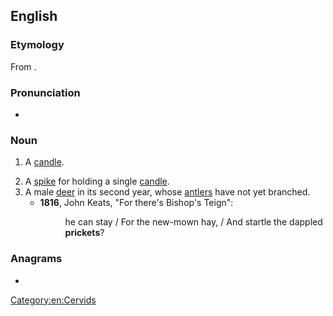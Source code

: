 ==English==

===Etymology===
From {{suffix|prick|et|lang=en}}.

===Pronunciation===
* {{a|UK}} {{IPA|/ˈpɹɪkɪt/|lang=en}}

===Noun===
{{en-noun}}

# {{lb|en|obsolete}} A [[candle]]. {{defdate|14th-17th c.}}
# A [[spike]] for holding a single [[candle]]. {{defdate|from 15th c.}}
# A male [[deer]] in its second year, whose [[antler]]s have not yet branched. {{defdate|from 15th c.}}
#* '''1816''', John Keats, "For there's Bishop's Teign":
#*: he can stay / For the new-mown hay, / And startle the dappled '''prickets'''?

===Anagrams===
* {{anagrams|en|Petrick}}

[[Category:en:Cervids]]